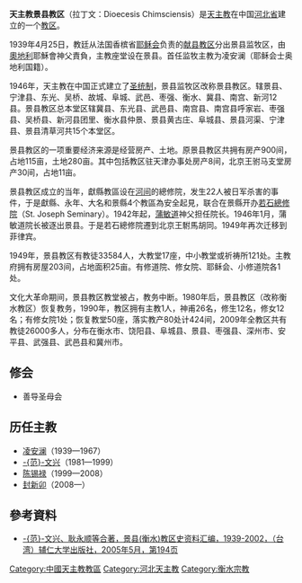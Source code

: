 {{Infobox Roman Catholic diocese
|Roman Catholic Diocese of = 天主教景县教区
|Latin name of diocese = Dioecesis Chimsciensis
|image = 
|caption = 
|location = [[中国|中国]][[河北省|河北省]][[衡水市|衡水市]]
|territory = [[衡水市|衡水市]]
|population = 2.6万
|rite = 
|patron = 
|province = 河北
|established = 1939年
|cathedral = [[景县主教座堂|景县主教座堂]]
|co-cathedral =
|leadership = 主教
|website = http://www.hebtianzhu.ccoo.cn/
|pope = 
|metropolitan = 
|ordinary = [[封新卯|封新卯]]
|coadjutor archbishop =
|coadjutor bishop =
|auxiliary =
|emeritus =
}}


'''天主教景县教区'''（拉丁文：Dioecesis Chimsciensis）是[[天主教|天主教]]在中国[[河北省|河北省]]建立的一个[[教区|教区]]。

1939年4月25日，教廷从法国香槟省[[耶稣会|耶稣会]]负责的[[献县教区|献县教区]]分出景县监牧区，由[[奧地利|奧地利]]耶穌會神父責負，主教座堂设在景县。首任监牧主教为凌安澜（耶稣会士奥地利国籍）。

1946年，天主教在中国正式建立了[[圣统制|圣统制]]，景县监牧区改称景县教区。辖景县、宁津县、东光、吴桥、故城、阜城、武邑、枣强、衡水、冀县、南宫、新河12县。景县教区总本堂区辖冀县、东光县、武邑县、南宫县、南宫县呼家岩、枣强县、吴桥县、新河县团里、衡水县仲景、景县黄古庄、阜城县、景县河渠、宁津县、景县清草河共15个本堂区。

景县教区的一项重要经济来源是经营房产、土地。原景县教区共拥有房产900间，占地115亩，土地280亩。其中包括教区驻天津办事处房产8间，北京王驸马支堂房产30间，占地11亩。

景县教区成立的当年，獻縣教區设在[[河间|河间]]的總修院，发生22人被日军杀害的事件，于是獻縣、永年、大名和景縣4个教區為安全起見，联合在景縣开办[[若石總修院|若石總修院]]（St. Joseph Seminary）。1942年起，[[蒲敏道|蒲敏道]]神父担任院长。1946年1月，蒲敏道院长被逐出景县。于是若石總修院遷到北京王駙馬胡同。1949年再次迁移到菲律宾。

1949年，景县教区有教徒33584人，大教堂17座，中小教堂或祈祷所121处。主教府拥有房屋203间，占地面积25亩。有修道院、修女院、耶稣会、小修道院各1处。

文化大革命期间，景县教区教堂被占，教务中断。1980年后，景县教区（改称衡水教区）恢复教务，1990年，教区拥有主教1人，神甫26名，修生12名，修女12名；有修女院1处；恢复教堂50座，落实教产80处计424间，2009年全教区共有教徒26000多人，分布在衡水市、饶阳县、阜城县、景县、枣强县、深州市、安平县、武强县、武邑县和冀州市。

== 修会 ==
*善导圣母会

== 历任主教 ==
*[[凌安澜|凌安澜]]（1939—1967）
*[[范文兴|-{范}-文兴]]（1981—1999）
*[[陈锡禄|陈锡禄]]（1999—2008）
*[[封新卯|封新卯]]（2008—）

==參考資料==
*[http://www.press.fju.edu.tw/news/news_book2005_11_4.htm -{范}-文兴、耿永顺等合著，景县(衡水)教区史资料汇编，1939-2002，（台湾）辅仁大学出版社，2005年5月，第194页] {{Wayback|url=http://www.press.fju.edu.tw/news/news_book2005_11_4.htm |date=20060620055248 }}

{{中国天主教教区}}

[[Category:中國天主教教區|Category:中國天主教教區]]
[[Category:河北天主教|Category:河北天主教]]
[[Category:衡水宗教|Category:衡水宗教]]